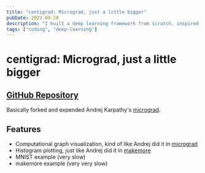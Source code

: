 ```yaml
---
title: "centigrad: Micrograd, just a little bigger"
pubDate: 2023-09-28
description: "I built a deep learning framework from scratch, inspired by Andrej Karpathy's micrograd"
tags: ["coding", "deep-learning"]
---
```


# centigrad: Micrograd, just a little bigger

## [GitHub Repository](https://github.com/pierresquarra/centigrad)

Basically forked and expended Andrej Karpathy's [micrograd](https://github.com/karpathy/micrograd).

## Features

- Computational graph visualization, kind of like Andrej did it in [micrograd](https://github.com/karpathy/nn-zero-to-hero/tree/master/lectures/micrograd)
- Histogram plotting, just like Andrej did it in [makemore](https://github.com/karpathy/nn-zero-to-hero/tree/master/lectures/makemore)
- MNIST example (very slow)
- makemore example (very very slow)
